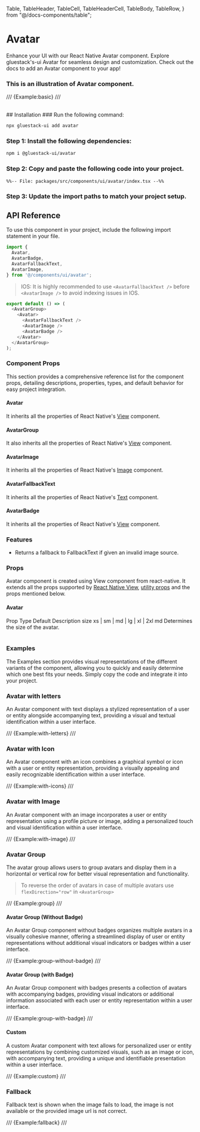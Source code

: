   Table,
  TableHeader,
  TableCell,
  TableHeaderCell,
  TableBody,
  TableRow,
} from "@/docs-components/table";

# Avatar

Enhance your UI with our React Native Avatar component. Explore gluestack's-ui Avatar for seamless design and customization. Check out the docs to add an Avatar component to your app!

### This is an illustration of Avatar component.
/// {Example:basic} ///

<br />
## Installation

<Tabs>
<TabItem label="CLI">
### Run the following command:

```bash
npx gluestack-ui add avatar
```
</TabItem>
<TabItem label="Manual">

### Step 1: Install the following dependencies:

```bash
npm i @gluestack-ui/avatar
```

### Step 2: Copy and paste the following code into your project.

```tsx
%%-- File: packages/src/components/ui/avatar/index.tsx --%%
```

### Step 3: Update the import paths to match your project setup.

</TabItem>
</Tabs>

## API Reference

To use this component in your project, include the following import statement in your file.

```ts
import {
  Avatar,
  AvatarBadge,
  AvatarFallbackText,
  AvatarImage,
} from '@/components/ui/avatar';
```

<AnatomyImage mobileUrl='https://i.imgur.com/UWyUCue.png' webUrl='https://i.imgur.com/MUsrjdt.png' classNameStyle='aspect-[513/369] md:aspect-[736/209]' />

> IOS: It is highly recommended to use `<AvatarFallbackText />` before `<AvatarImage />` to avoid indexing issues in IOS.

```ts
export default () => (
  <AvatarGroup>
    <Avatar>
      <AvatarFallbackText />
      <AvatarImage />
      <AvatarBadge />
    </Avatar>
  </AvatarGroup>
);
```

### Component Props

This section provides a comprehensive reference list for the component props, detailing descriptions, properties, types, and default behavior for easy project integration.

#### Avatar

It inherits all the properties of React Native's [View](https://reactnative.dev/docs/view) component.

#### AvatarGroup

It also inherits all the properties of React Native's [View](https://reactnative.dev/docs/view) component.

#### AvatarImage

It inherits all the properties of React Native's [Image](https://reactnative.dev/docs/image) component.

#### AvatarFallbackText

It inherits all the properties of React Native's [Text](https://reactnative.dev/docs/text) component.

#### AvatarBadge

It inherits all the properties of React Native's [View](https://reactnative.dev/docs/view) component.

### Features

- Returns a fallback to FallbackText if given an invalid image source.

### Props

Avatar component is created using View component from react-native. It extends all the props supported by [React Native View](https://reactnative.dev/docs/view#props), [utility props](/ui/docs/styling/utility-and-sx-props) and the props mentioned below.

#### Avatar

<Table>
  <TableHeader>
  <TableRow>
    <TableHeaderCell>Prop</TableHeaderCell>
    <TableHeaderCell>Type</TableHeaderCell>
    <TableHeaderCell>Default</TableHeaderCell>
    <TableHeaderCell>Description</TableHeaderCell>
  </TableRow>
  </TableHeader>
  <TableBody>
  <TableRow>
    <TableCell><InlineCode>size</InlineCode></TableCell>
    <TableCell>xs | sm | md | lg | xl | 2xl</TableCell>
    <TableCell>md</TableCell>
    <TableCell>Determines the size of the avatar.</TableCell>
  </TableRow>
</TableBody>
</Table>


### Examples

The Examples section provides visual representations of the different variants of the component, allowing you to quickly and easily determine which one best fits your needs. Simply copy the code and integrate it into your project.

### Avatar with letters
An Avatar component with text displays a stylized representation of a user or entity alongside accompanying text, providing a visual and textual identification within a user interface.

/// {Example:with-letters} ///

### Avatar with Icon
An Avatar component with an icon combines a graphical symbol or icon with a user or entity representation, providing a visually appealing and easily recognizable identification within a user interface.

/// {Example:with-icons} ///

### Avatar with Image
An Avatar component with an image incorporates a user or entity representation using a profile picture or image, adding a personalized touch and visual identification within a user interface.

/// {Example:with-image} ///

### Avatar Group
The avatar group allows users to group avatars and display them in a horizontal or vertical row for better visual representation and functionality.

>To reverse the order of avatars in case of multiple avatars use `flexDirection="row"` in `<AvatarGroup>`


/// {Example:group} ///

#### Avatar Group (Without Badge)

An Avatar Group component without badges organizes multiple avatars in a visually cohesive manner, offering a streamlined display of user or entity representations without additional visual indicators or badges within a user interface.

/// {Example:group-without-badge} ///

#### Avatar Group (with Badge)

An Avatar Group component with badges presents a collection of avatars with accompanying badges, providing visual indicators or additional information associated with each user or entity representation within a user interface.

/// {Example:group-with-badge} ///

#### Custom

A custom Avatar component with text allows for personalized user or entity representations by combining customized visuals, such as an image or icon, with accompanying text, providing a unique and identifiable presentation within a user interface.

/// {Example:custom} ///

### Fallback
Fallback text is shown when the image fails to load, the image is not available or the provided image url is not correct.

/// {Example:fallback} ///